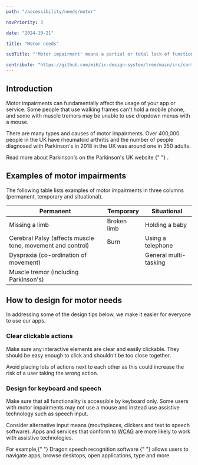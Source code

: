 ```yaml
---
path: "/accessibility/needs/motor"

navPriority: 3

date: "2024-10-21"

title: "Motor needs"

subTitle: "'Motor impairment' means a partial or total lack of function in a body part, usually a limb or limbs."

contribute: "https://github.com/mi6/ic-design-system/tree/main/src/content/structured/accessibility/needs/motor.mdx"
---
```



## Introduction

Motor impairments can fundamentally affect the usage of your app or service. Some people that use walking frames can't hold a mobile phone, and some with muscle tremors may be unable to use dropdown menus with a mouse.

There are many types and causes of motor impairments. Over 400,000 people in the UK have rheumatoid arthritis and the number of people diagnosed with Parkinson's in 2018 in the UK was around one in 350 adults.

<p>
  <ic-link
    target="_blank"
    href="https://www.nhs.uk/conditions/fibromyalgia/"
    rel="noreferer noopener nofollow"
    id="fn-1"
  >
    Read more about Parkinson's on the Parkinson's UK website
  </ic-link>{" "}
  .
</p>

## Examples of motor impairments

The following table lists examples of motor impairments in three columns (permanent, temporary and situational).

| Permanent                                                  | Temporary   | Situational           |
| ---------------------------------------------------------- | ----------- | --------------------- |
| Missing a limb                                             | Broken limb | Holding a baby        |
| Cerebral Palsy (affects muscle tone, movement and control) | Burn        | Using a telephone     |
| Dyspraxia (co-ordination of movement)                      |             | General multi-tasking |
| Muscle tremor (including Parkinson's)                      |             |                       |

## How to design for motor needs

In addressing some of the design tips below, we make it easier for everyone to use our apps.

### Clear clickable actions

Make sure any interactive elements are clear and easily clickable. They should be easy enough to click and shouldn't be too close together.

Avoid placing lots of actions next to each other as this could increase the risk of a user taking the wrong action.

<DoubleDoDontCaution>
  <DoDontCaution
    imageSrc={motorAccessibilityFig8}
    imageAlt="A graphic of a yes or no option and a submit button. The clickable areas include the text of the ‘yes’ radio option and the whole button."
    state="good"
    caption="The cursors are positioned on a larger clickable area that includes the text for the button."
  />
  <DoDontCaution
    imageSrc={motorAccessibilityFig9}
    imageAlt="A graphic of a yes or no option and a submit button with outlines around only the circle of the radio button and the chevron of the submit button, showing a limited clickable area."
    state="bad"
    caption="The cursors are positioned on a smaller clickable area that does not include the text for the button, making it harder for people with motor needs."
  />
</DoubleDoDontCaution>

### Design for keyboard and speech

Make sure that all functionality is accessible by keyboard only. Some users with motor impairments may not use a mouse and instead use assistive technology such as speech input.

Consider alternative input means (mouthpieces, clickers and text to speech software). Apps and services that conform to [WCAG](/accessibility/requirement/wcag) are more likely to work with assistive technologies.

<p>
  For example,{" "}
  <ic-link
    target="_blank"
    href="https://www.nuance.com/en-gb/dragon.html"
    rel="noreferer noopener nofollow"
    id="fn-1"
  >
    Dragon speech recognition software
  </ic-link>{" "}
  allows users to navigate apps, browse desktops, open applications, type and
  more.
</p>

<DoubleDoDontCaution>
  <DoDontCaution
    imageSrc={motorAccessibilityFig10}
    imageAlt="A graphic of a text field requiring user to enter a description with a dictate button for those who would prefer to use speech to text rather than typing."
    state="good"
    caption="Text field with an option to dictate what is written."
  />
  <DoDontCaution
    imageSrc={motorAccessibilityFig11}
    imageAlt="A graphic of a text field requiring user to enter a description with only the option to type, which can be limiting for people with motor difficulties."
    state="bad"
    caption="Text field that only has an option to type, which limits accessibility."
  />
</DoubleDoDontCaution>
